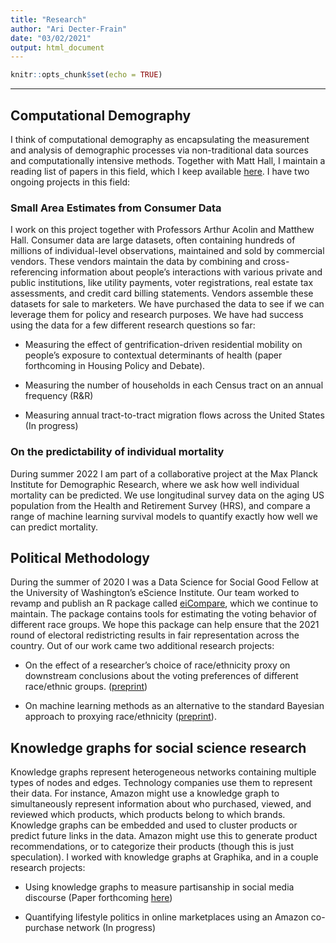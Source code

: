 ```yaml
---
title: "Research"
author: "Ari Decter-Frain"
date: "03/02/2021"
output: html_document
---
```


```r
knitr::opts_chunk$set(echo = TRUE)
```
--- 

## Computational Demography

I think of computational demography as encapsulating the measurement and analysis of demographic processes via non-traditional data sources and computationally intensive methods. Together with Matt Hall, I maintain a reading list of papers in this field, which I keep available [here](../cd_readinglist_2). I have two ongoing projects in this field:

### Small Area Estimates from Consumer Data

I work on this project together with Professors Arthur Acolin and Matthew Hall. Consumer data are large datasets, often containing hundreds of millions of individual-level observations, maintained and sold by commercial vendors. These vendors maintain the data by combining and cross-referencing information about people's interactions with various private and public institutions, like utility payments, voter registrations, real estate tax assessments, and credit card billing statements. Vendors assemble these datasets for sale to marketers. We have purchased the data to see if we can leverage them for policy and research purposes. We have had success using the data for a few different research questions so far:

* Measuring the effect of gentrification-driven residential mobility on people's exposure to contextual determinants of health (paper forthcoming in Housing Policy and Debate).

* Measuring the number of households in each Census tract on an annual frequency (R&R)

* Measuring annual tract-to-tract migration flows across the United States (In progress)

### On the predictability of individual mortality

During summer 2022 I am part of a collaborative project at the Max Planck Institute for Demographic Research, where we ask how well individual mortality can be predicted. We use longitudinal survey data on the aging US population from the Health and Retirement Survey (HRS), and compare a range of machine learning survival models to quantify exactly how well we can predict mortality.

## Political Methodology

During the summer of 2020 I was a Data Science for Social Good Fellow at the University of Washington's eScience Institute. Our team worked to revamp and publish an R package called [eiCompare](https://cran.r-project.org/web/packages/eiCompare/index.html), which we continue to maintain. The package contains tools for estimating the voting behavior of different race groups. We hope this package can help ensure that the 2021 round of electoral redistricting results in fair representation across the country. Out of our work came two additional research projects:

* On the effect of a researcher's choice of race/ethnicity proxy on downstream conclusions about the voting preferences of different race/ethnic groups. ([preprint](https://osf.io/preprints/socarxiv/e854z/))

* On machine learning methods as an alternative to the standard Bayesian approach to proxying race/ethnicity ([preprint](https://arxiv.org/abs/2206.14583)). 


## Knowledge graphs for social science research

Knowledge graphs represent heterogeneous networks containing multiple types of nodes and edges. Technology companies use them to represent their data. For instance, Amazon might use a knowledge graph to simultaneously represent information about who purchased, viewed, and reviewed which products, which products belong to which brands. Knowledge graphs can be embedded and used to cluster products or predict future links in the data. Amazon might use this to generate product recommendations, or to categorize their products (though this is just speculation). I worked with knowledge graphs at Graphika, and in a couple research projects:

* Using knowledge graphs to measure partisanship in social media discourse (Paper forthcoming [here](https://complexnetworks.org/))

* Quantifying lifestyle politics in online marketplaces using an Amazon co-purchase network (In progress)